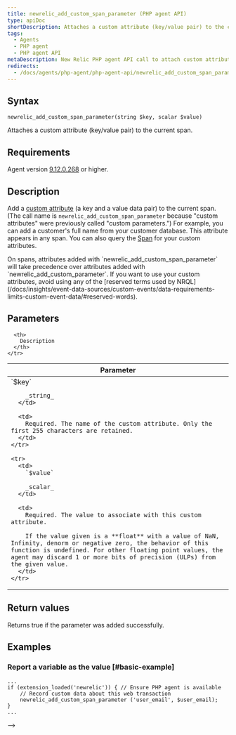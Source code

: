```yaml
---
title: newrelic_add_custom_span_parameter (PHP agent API)
type: apiDoc
shortDescription: Attaches a custom attribute (key/value pair) to the current span.
tags:
  - Agents
  - PHP agent
  - PHP agent API
metaDescription: New Relic PHP agent API call to attach custom attributes to your transaction data.
redirects:
  - /docs/agents/php-agent/php-agent-api/newrelic_add_custom_span_parameter
---
```


## Syntax

```
newrelic_add_custom_span_parameter(string $key, scalar $value)
```

Attaches a custom attribute (key/value pair) to the current span.

## Requirements

Agent version [9.12.0.268](https://docs.newrelic.com/docs/release-notes/agent-release-notes/php-release-notes/php-agent-9120268) or higher.

## Description

Add a [custom attribute](/docs/agents/manage-apm-agents/agent-data/collect-custom-attributes) (a key and a value data pair) to the current span. (The call name is `newrelic_add_custom_span_parameter` because "custom attributes" were previously called "custom parameters.") For example, you can add a customer's full name from your customer database. This attribute appears in any span. You can also query the [Span](/docs/insights/explore-data/attributes/apm-default-attributes-insights) for your custom attributes.

<Callout variant="important">
  On spans, attributes added with `newrelic_add_custom_span_parameter` will take precedence over attributes added with `newrelic_add_custom_parameter`.
</Callout>

<Callout variant="important">
  If you want to use your custom attributes, avoid using any of the [reserved terms used by NRQL](/docs/insights/event-data-sources/custom-events/data-requirements-limits-custom-event-data/#reserved-words).
</Callout>

## Parameters

<table>
  <thead>
    <tr>
      <th width="25%">
        Parameter
      </th>

      <th>
        Description
      </th>
    </tr>
  </thead>

  <tbody>
    <tr>
      <td>
        `$key`

        _string_
      </td>

      <td>
        Required. The name of the custom attribute. Only the first 255 characters are retained.
      </td>
    </tr>

    <tr>
      <td>
        `$value`

        _scalar_
      </td>

      <td>
        Required. The value to associate with this custom attribute.

        If the value given is a **float** with a value of NaN, Infinity, denorm or negative zero, the behavior of this function is undefined. For other floating point values, the agent may discard 1 or more bits of precision (ULPs) from the given value.
      </td>
    </tr>
  </tbody>
</table>

## Return values

Returns true if the parameter was added successfully.

## Examples

### Report a variable as the value [#basic-example]

```
...
if (extension_loaded('newrelic')) { // Ensure PHP agent is available
    // Record custom data about this web transaction
    newrelic_add_custom_span_parameter ('user_email', $user_email);
}
...
```

\-->
